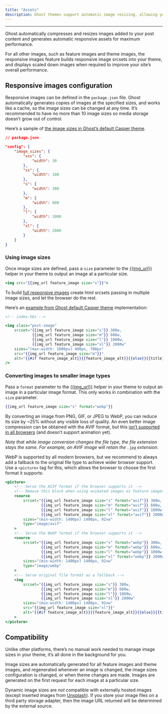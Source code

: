 ```yaml
---
title: "Assets"
description: Ghost themes support automatic image resizing, allowing you to use a minimal handlebars helper to output different image sizes.
---
```


***

Ghost automatically compresses and resizes images added to your post content and generates automatic responsive assets for maximum performance.

For all other images, such as feature images and theme images, the responsive images feature builds responsive image srcsets into your theme, and displays scaled down images when required to improve your site’s overall performance.

## Responsive images configuration

Responsive images can be defined in the `package.json` file. Ghost automatically generates copies of images at the specified sizes, and works like a cache, so the image sizes can be changed at any time. It’s recommended to have no more than 10 image sizes so media storage doesn’t grow out of control.

Here’s a sample of [the image sizes in Ghost’s default Casper theme](https://github.com/TryGhost/Casper/blob/main/package.json).

```json
// package.json

"config": {
    "image_sizes": {
        "xxs": {
            "width": 30
        },
        "xs": {
            "width": 100
        },
        "s": {
            "width": 300
        },
        "m": {
            "width": 600
        },
        "l": {
            "width": 1000
        },
        "xl": {
            "width": 2000
        }
    }
}
```

### Using image sizes

Once image sizes are defined, pass a `size` parameter to the [\{\{img\_url}}](/docs/themes/helpers/img_url/) helper in your theme to output an image at a particular size.

```handlebars
<img src="{{img_url feature_image size="s"}}">
```

To build [full responsive images](https://medium.freecodecamp.org/a-guide-to-responsive-images-with-ready-to-use-templates-c400bd65c433) create html srcsets passing in multiple image sizes, and let the browser do the rest.

Here’s an [example from Ghost default Casper theme](https://github.com/TryGhost/Casper/blob/main/partials/post-card.hbs) implementation:

```handlebars
<!-- index.hbs -->

<img class="post-image"
    srcset="{{img_url feature_image size="s"}} 300w,
            {{img_url feature_image size="m"}} 600w,
            {{img_url feature_image size="l"}} 1000w,
            {{img_url feature_image size="xl"}} 2000w"
    sizes="(max-width: 1000px) 400px, 700px"
    src="{{img_url feature_image size="m"}}"
    alt="{{#if feature_image_alt}}{{feature_image_alt}}{{else}}{{title}}{{/if}}"
/>
```

### Converting images to smaller image types

Pass a `format` parameter to the [\{\{img\_url}}](/docs/themes/helpers/img_url/) helper in your theme to output an image in a particular image format. This only works in combination with the `size` parameter.

```handlebars
{{img_url feature_image size="s" format="webp"}}
```

By converting an image from PNG, GIF, or JPEG to WebP, you can reduce its size by \~25% without any visible loss of quality. An even better image compression can be obtained with the AVIF format, but this [isn’t supported in all browsers](https://caniuse.com/avif) (and doesn’t support animation yet).

*Note that while image conversion changes the file type, the file extension stays the same. For example, an AVIF image will retain the `.jpg` extension.*

WebP is supported by all modern browsers, but we recommend to always add a fallback to the original file type to achieve wider browser support. Use a `<picture>` tag for this, which allows the browser to choose the first format it supports:

```handlebars
<picture>
    <!-- Serve the AVIF format if the browser supports it -->
    <!-- Remove this block when using animated images as feature images -->
    <source 
        srcset="{{img_url feature_image size="s" format="avif"}} 300w,
                {{img_url feature_image size="m" format="avif"}} 600w,
                {{img_url feature_image size="l" format="avif"}} 1000w,
                {{img_url feature_image size="xl" format="avif"}} 2000w"
        sizes="(min-width: 1400px) 1400px, 92vw" 
        type="image/avif"
    >
    <!-- Serve the WebP format if the browser supports it -->
    <source 
        srcset="{{img_url feature_image size="s" format="webp"}} 300w,
                {{img_url feature_image size="m" format="webp"}} 600w,
                {{img_url feature_image size="l" format="webp"}} 1000w,
                {{img_url feature_image size="xl" format="webp"}} 2000w"
        sizes="(min-width: 1400px) 1400px, 92vw" 
        type="image/webp"
    >
    <!-- Serve original file format as a fallback -->
    <img
        srcset="{{img_url feature_image size="s"}} 300w,
                {{img_url feature_image size="m"}} 600w,
                {{img_url feature_image size="l"}} 1000w,
                {{img_url feature_image size="xl"}} 2000w"
        sizes="(min-width: 1400px) 1400px, 92vw"
        src="{{img_url feature_image size="xl"}}"
        alt="{{#if feature_image_alt}}{{feature_image_alt}}{{else}}{{title}}{{/if}}"
    >
</picture>
```

## Compatibility

Unlike other platforms, there’s no manual work needed to manage image sizes in your theme, it’s all done in the background for you.

Image sizes are automatically generated for all feature images and theme images, and regenerated whenever an image is changed, the image sizes configuration is changed, or when theme changes are made. Images are generated on the first request for each image at a particular size.

Dynamic image sizes are *not* compatible with externally hosted images (except inserted images from [Unsplash](https://ghost.org/integrations/unsplash/)). If you store your image files on a third party storage adapter, then the image URL returned will be determined by the external source.